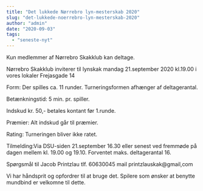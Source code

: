 ```yaml
---
title: "Det lukkede Nørrebro lyn-mesterskab 2020"
slug: "det-lukkede-noerrebro-lyn-mesterskab-2020"
author: "admin"
date: "2020-09-03"
tags: 
  - "seneste-nyt"
---
```


Kun medlemmer af Nørrebro Skakklub kan deltage.

Nørrebro Skakklub inviterer til lynskak mandag 21.september 2020 kl.19.00 i vores lokaler Frejasgade 14

Form: Der spilles ca. 11 runder. Turneringsformen afhænger af deltagerantal.

Betænkningstid: 5 min. pr. spiller.

Indskud kr. 50,- betales kontant før 1.runde.

Præmier: Alt indskud går til præmier.

Rating: Turneringen bliver ikke ratet.

Tilmelding:Via DSU-siden 21.september 16.30 eller senest ved fremmøde på dagen mellem kl. 19.00 og 19.10. 
Forventet maks. deltagerantal 16.

Spørgsmål til Jacob Printzlau tlf. 60630045 mail printzlauskak@gmail,com

Vi har håndsprit og opfordrer til at bruge det. Spilere som ønsker at benytte mundbind er velkomne til dette.

